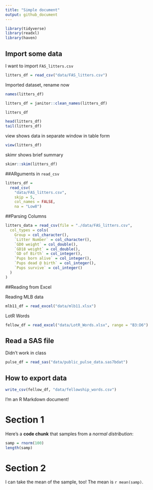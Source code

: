 ```yaml
---
title: "Simple document"
output: github_document
---
```



```r
library(tidyverse)
library(readxl)
library(haven)
```

## Import some data

I want to import `FAS_litters.csv`


```r
litters_df = read_csv("data/FAS_litters.csv")
```

Imported dataset, rename now

```r
names(litters_df)

litters_df = janitor::clean_names(litters_df)
```

```r
litters_df

head(litters_df)
tail(litters_df)
```


view shows data in separate window in table form
```r
view(litters_df)
```


skimr shows brief summary
```r
skimr::skim(litters_df)
```

##ARguments in `read_csv`

```r
litters_df =
  read_csv(
    "data/FAS_litters.csv",
    skip = 5,
    col_names = FALSE,
    na = "Low8")
```



##Parsing Columns

```r
litters_data = read_csv(file = "./data/FAS_litters.csv",
  col_types = cols(
    Group = col_character(),
    `Litter Number` = col_character(),
    `GD0 weight` = col_double(),
    `GD18 weight` = col_double(),
    `GD of Birth` = col_integer(),
    `Pups born alive` = col_integer(),
    `Pups dead @ birth` = col_integer(),
    `Pups survive` = col_integer()
  )
)
```



##Reading from Excel

Reading MLB data

```r
mlb11_df = read_excel("data/mlb11.xlsx")
```


LotR Words 


```r
fellow_df = read_excel("data/LotR_Words.xlsx", range = "B3:D6")
```



## Read a SAS file
Didn't work in class

```r
pulse_df = read_sas("data/public_pulse_data.sas7bdat")
```



## How to export data

```r
write_csv(fellow_df, "data/fellowship_words.csv")
```





I'm an R Markdown document! 

# Section 1

Here's a **code chunk** that samples from 
a _normal distribution_:

```r
samp = rnorm(100)
length(samp)
```

# Section 2

I can take the mean of the sample, too!
The mean is `r mean(samp)`.